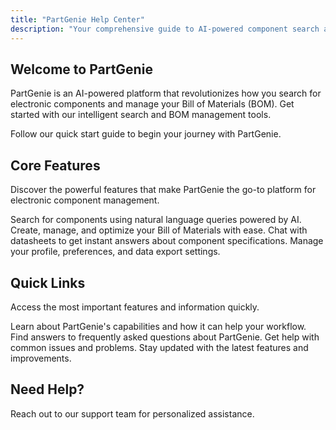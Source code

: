 ```yaml
---
title: "PartGenie Help Center"
description: "Your comprehensive guide to AI-powered component search and BOM management"
---
```


## Welcome to PartGenie

PartGenie is an AI-powered platform that revolutionizes how you search for electronic components and manage your Bill of Materials (BOM). Get started with our intelligent search and BOM management tools.

<Card title="Get Started" icon="rocket" href="/quickstart" horizontal>
  Follow our quick start guide to begin your journey with PartGenie.
</Card>

## Core Features

Discover the powerful features that make PartGenie the go-to platform for electronic component management.

<Columns cols={2}>
  <Card title="AI Search" icon="search" href="/ai-search">
    Search for components using natural language queries powered by AI.
  </Card>
  <Card title="BOM Management" icon="list" href="/bom-management">
    Create, manage, and optimize your Bill of Materials with ease.
  </Card>
  <Card
    title="Specification Chat"
    icon="message-circle"
    href="/specification-chat"
  >
    Chat with datasheets to get instant answers about component specifications.
  </Card>
  <Card title="Account Management" icon="user" href="/account-management">
    Manage your profile, preferences, and data export settings.
  </Card>
</Columns>

## Quick Links

Access the most important features and information quickly.

<Columns cols={2}>
  <Card title="What is PartGenie?" icon="info-circle" href="/what-is-partgenie">
    Learn about PartGenie's capabilities and how it can help your workflow.
  </Card>
  <Card title="FAQ" icon="help-circle" href="/faq">
    Find answers to frequently asked questions about PartGenie.
  </Card>
  <Card title="Troubleshooting" icon="wrench" href="/troubleshooting">
    Get help with common issues and problems.
  </Card>
  <Card title="Changelog" icon="clock" href="/changelog">
    Stay updated with the latest features and improvements.
  </Card>
</Columns>

## Need Help?

<Card title="Contact Support" icon="mail" href="mailto:support@partgenie.ai">
  Reach out to our support team for personalized assistance.
</Card>
